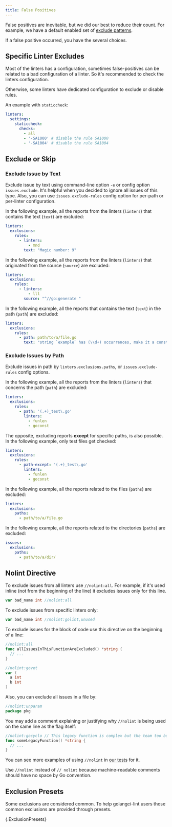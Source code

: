 ```yaml
---
title: False Positives
---
```


False positives are inevitable, but we did our best to reduce their count.
For example, we have a default enabled set of [exclude patterns](/usage/configuration#command-line-options).

If a false positive occurred, you have the several choices.

## Specific Linter Excludes

Most of the linters has a configuration, sometimes false-positives can be related to a bad configuration of a linter.
So it's recommended to check the linters configuration.

Otherwise, some linters have dedicated configuration to exclude or disable rules.

An example with `staticcheck`:

```yaml
linters:
  settings:
    staticcheck:
      checks:
        - all
        - '-SA1000' # disable the rule SA1000
        - '-SA1004' # disable the rule SA1004
```

## Exclude or Skip

### Exclude Issue by Text

Exclude issue by text using command-line option `-e` or config option `issues.exclude`.
It's helpful when you decided to ignore all issues of this type.
Also, you can use `issues.exclude-rules` config option for per-path or per-linter configuration.

In the following example, all the reports from the linters (`linters`) that contains the text (`text`) are excluded:

```yaml
linters:
  exclusions:
    rules:
      - linters:
          - mnd
        text: "Magic number: 9"
```

In the following example, all the reports from the linters (`linters`) that originated from the source (`source`) are excluded:

```yaml
linters:
  exclusions:
    rules:
      - linters:
          - lll
        source: "^//go:generate "
```

In the following example, all the reports that contains the text (`text`) in the path (`path`) are excluded:

```yaml
linters:
  exclusions:
    rules:
      - path: path/to/a/file.go
        text: "string `example` has (\\d+) occurrences, make it a constant"
```

### Exclude Issues by Path

Exclude issues in path by `linters.exclusions.paths`, or `issues.exclude-rules` config options.

In the following example, all the reports from the linters (`linters`) that concerns the path (`path`) are excluded:

```yaml
linters:
  exclusions:
    rules:
      - path: '(.+)_test\.go'
        linters:
          - funlen
          - goconst
```

The opposite, excluding reports **except** for specific paths, is also possible.
In the following example, only test files get checked:

```yaml
linters:
  exclusions:
    rules:
      - path-except: '(.+)_test\.go'
        linters:
          - funlen
          - goconst
```

In the following example, all the reports related to the files (`paths`) are excluded:

```yaml
linters:
  exclusions:
    paths:
      - path/to/a/file.go
```

In the following example, all the reports related to the directories (`paths`) are excluded:

```yaml
issues:
  exclusions:
    paths:
      - path/to/a/dir/
```

## Nolint Directive

To exclude issues from all linters use `//nolint:all`.
For example, if it's used inline (not from the beginning of the line) it excludes issues only for this line.

```go
var bad_name int //nolint:all
```

To exclude issues from specific linters only:

```go
var bad_name int //nolint:golint,unused
```

To exclude issues for the block of code use this directive on the beginning of a line:

```go
//nolint:all
func allIssuesInThisFunctionAreExcluded() *string {
  // ...
}

//nolint:govet
var (
  a int
  b int
)
```

Also, you can exclude all issues in a file by:

```go
//nolint:unparam
package pkg
```

You may add a comment explaining or justifying why `//nolint` is being used on the same line as the flag itself:

```go
//nolint:gocyclo // This legacy function is complex but the team too busy to simplify it
func someLegacyFunction() *string {
  // ...
}
```

You can see more examples of using `//nolint` in [our tests](https://github.com/golangci/golangci-lint/tree/HEAD/pkg/result/processors/testdata) for it.

Use `//nolint` instead of `// nolint` because machine-readable comments should have no space by Go convention.

## Exclusion Presets

Some exclusions are considered common. To help golangci-lint users those common exclusions are provided through presets.

{.ExclusionPresets}
